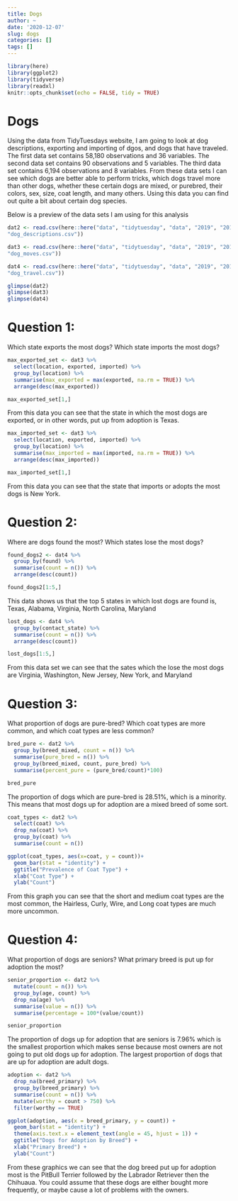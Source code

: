 ```yaml
---
title: Dogs
author: ~
date: '2020-12-07'
slug: dogs
categories: []
tags: []
---
```

```r
library(here)
library(ggplot2)
library(tidyverse)
library(readxl)
knitr::opts_chunk$set(echo = FALSE, tidy = TRUE)
```

# Dogs

Using the data from TidyTuesdays website, I am going to look at dog descriptions, exporting and importing of dgos, and dogs that have traveled. The first data set contains 58,180 observations and 36 variables. The second data set contains 90 observations and 5 variables. The third data set contains 6,194 observations and 8 variables. From these data sets I can see which dogs are better able to perform tricks, which dogs travel more than other dogs, whether these certain dogs are mixed, or purebred, their colors, sex, size, coat length, and many others. Using this data you can find out quite a bit about certain dog species.

Below is a preview of the data sets I am using for this analysis

```r
dat2 <- read.csv(here::here("data", "tidytuesday", "data", "2019", "2019-12-17",
"dog_descriptions.csv"))

dat3 <- read.csv(here::here("data", "tidytuesday", "data", "2019", "2019-12-17",
"dog_moves.csv"))

dat4 <- read.csv(here::here("data", "tidytuesday", "data", "2019", "2019-12-17",
"dog_travel.csv"))
```

```r
glimpse(dat2)
glimpse(dat3)
glimpse(dat4)
```

# Question 1:
Which state exports the most dogs? Which state imports the most dogs?

```r
max_exported_set <- dat3 %>%
  select(location, exported, imported) %>%
  group_by(location) %>%
  summarise(max_exported = max(exported, na.rm = TRUE)) %>%
  arrange(desc(max_exported))

max_exported_set[1,]
```
From this data you can see that the state in which the most dogs are exported, or in other words, put up from adoption is Texas.
```r
max_imported_set <- dat3 %>%
  select(location, exported, imported) %>%
  group_by(location) %>%
  summarise(max_imported = max(imported, na.rm = TRUE)) %>%
  arrange(desc(max_imported))

max_imported_set[1,]
```
From this data you can see that the state that imports or adopts the most dogs is New York.

# Question 2:
Where are dogs found the most? Which states lose the most dogs?
```r
found_dogs2 <- dat4 %>%
  group_by(found) %>%
  summarise(count = n()) %>%
  arrange(desc(count))

found_dogs2[1:5,]
```
This data shows us that the top 5 states in which lost dogs are found is, Texas, Alabama, Virginia, North Carolina, Maryland

```r
lost_dogs <- dat4 %>%
  group_by(contact_state) %>%
  summarise(count = n()) %>%
  arrange(desc(count))

lost_dogs[1:5,]
```
From this data set we can see that the sates which the lose the most dogs are Virginia, Washington, New Jersey, New York, and Maryland

# Question 3:
What proportion of dogs are pure-bred? Which coat types are more common, and which coat types are less common?

```r
bred_pure <- dat2 %>%
  group_by(breed_mixed, count = n()) %>%
  summarise(pure_bred = n()) %>%
  group_by(breed_mixed, count, pure_bred) %>%
  summarise(percent_pure = (pure_bred/count)*100) 

bred_pure
```
The proportion of dogs which are pure-bred is 28.51%, which is a minority. This means that most dogs up for adoption are a mixed breed of some sort.
```r
coat_types <- dat2 %>%
  select(coat) %>%
  drop_na(coat) %>%
  group_by(coat) %>%
  summarise(count = n())

ggplot(coat_types, aes(x=coat, y = count))+
  geom_bar(stat = "identity") + 
  ggtitle("Prevalence of Coat Type") +
  xlab("Coat Type") +
  ylab("Count")
```
From this graph you can see that the short and medium coat types are the most common, the Hairless, Curly, Wire, and Long coat types are much more uncommon. 

# Question 4:
What proportion of dogs are seniors? What primary breed is put up for adoption the most?

```r
senior_proportion <- dat2 %>%
  mutate(count = n()) %>%
  group_by(age, count) %>%
  drop_na(age) %>%
  summarise(value = n()) %>%
  summarise(percentage = 100*(value/count))

senior_proportion
```
The proportion of dogs up for adoption that are seniors is 7.96% which is the smallest proportion which makes sense because most owners are not going to put old dogs up for adoption. The largest proportion of dogs that are up for adoption are adult dogs.

```r
adoption <- dat2 %>%
  drop_na(breed_primary) %>%
  group_by(breed_primary) %>%
  summarise(count = n()) %>%
  mutate(worthy = count > 750) %>%
  filter(worthy == TRUE)

ggplot(adoption, aes(x = breed_primary, y = count)) +
  geom_bar(stat = "identity") +
  theme(axis.text.x = element_text(angle = 45, hjust = 1)) +
  ggtitle("Dogs for Adoption by Breed") +
  xlab("Primary Breed") +
  ylab("Count")
```
From these graphics we can see that the dog breed put up for adoption most is the PitBull Terrier followed by the Labrador Retriever then the Chihuaua. You could assume that these dogs are either bought more frequently, or maybe cause a lot of problems with the owners.
